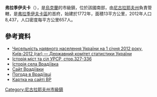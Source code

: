 {{No footnotes|time=2015-09-16T13:47:19+00:00}}
{{coord|47|51|42|N|30|35|35|E|scale:30000|display=title}}

'''弗拉季伊夫卡'''（{{lang-uk|Врадіївка}}），是[[烏克蘭|烏克蘭]]的市級鎮，位於該國南部，由[[尼古拉耶夫州|尼古拉耶夫州]]負責管轄，是[[弗拉季伊夫卡區|弗拉季伊夫卡區]]的首府，始建於1772年，面積13平方公里，2012年人口8,437，人口密度每平方公里657人。

==參考資料==
*[https://web.archive.org/web/20150627002237/http://ukrstat.org/uk/druk/katalog/kat_u/2012/07_2012/zb_chnas_2011.rar Чисельність наявного населення України на 1 січня 2012 року, Київ-2012 (rar) — Державний комітет статистики України]
* [https://web.archive.org/web/20110618165249/http://www.igsu.org.ua/Nikolaevskaja.obl/Vradievskij.rajon/Vradievka.html Історія міст та сіл УРСР, стор.327-336 {{ref-ru}}]
* [https://web.archive.org/web/20110920142637/http://ua7.com.ua/?q=language:ru,section:pages,mname:rmenu,pname:08-vradievka Історія села Врадіївка] {{ref-ru}}
* [https://web.archive.org/web/20151208195436/http://vradievka.com/ Сайт Врадіївки]
* [http://weather.in.ua/ua/nikolaevskaja/4695 Погода в Врадіївці] {{Wayback|url=http://weather.in.ua/ua/nikolaevskaja/4695 |date=20160606125232 }}
* [http://gska2.rada.gov.ua/pls/z7502/A005?rdat1=20.10.2003&rf7571=22158 Картка на сайті ВР]{{dead link|date=2018年2月 |bot=InternetArchiveBot |fix-attempted=yes }}

{{DEFAULTSORT:Врадіївка}}
[[Category:尼古拉耶夫州市級鎮|Category:尼古拉耶夫州市級鎮]]


{{Mykolaiv-geo-stub}}